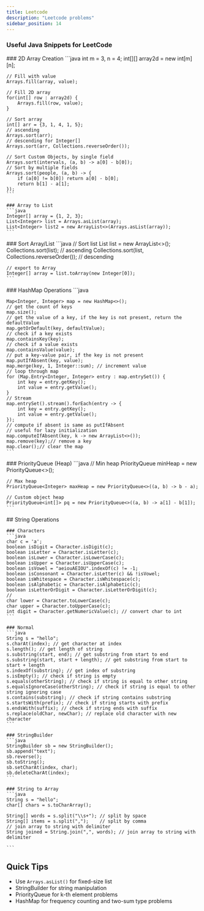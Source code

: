 ```yaml
---
title: Leetcode
description: "Leetcode problems"
sidebar_position: 14
---
```



### Useful Java Snippets for LeetCode

<Tabs>
  <TabItem value="Arrays">
    ### 2D Array Creation
    ```java
    int m = 3, n = 4;
    int[][] array2d = new int[m][n];
    
    // Fill with value
    Arrays.fill(array, value);
    
    // Fill 2D array
    for(int[] row : array2d) {
        Arrays.fill(row, value);
    }

    // Sort array
    int[] arr = {3, 1, 4, 1, 5};
    // ascending
    Arrays.sort(arr); 
    // descending for Integer[]
    Arrays.sort(arr, Collections.reverseOrder()); 

    // Sort Custom Objects, by single field
    Arrays.sort(intervals, (a, b) -> a[0] - b[0]);
    // Sort by multiple fields
    Arrays.sort(people, (a, b) -> {
        if (a[0] != b[0]) return a[0] - b[0];
        return b[1] - a[1];
    });
    ```

    ### Array to List
    ```java
    Integer[] array = {1, 2, 3};
    List<Integer> list = Arrays.asList(array);
    List<Integer> list2 = new ArrayList<>(Arrays.asList(array));
    ```
  </TabItem>
  <TabItem value="Collections">
    ### Sort Array/List
    ```java
    // Sort list
    List<Integer> list = new ArrayList<>();
    Collections.sort(list); // ascending
    Collections.sort(list, Collections.reverseOrder()); // descending

    // export to Array
    Integer[] array = list.toArray(new Integer[0]);
    ```

  </TabItem>

  <TabItem value="HashMap">
      ### HashMap Operations
    ```java

    Map<Integer, Integer> map = new HashMap<>();
    // get the count of keys
    map.size();
    // get the value of a key, if the key is not present, return the defaultValue
    map.getOrDefault(key, defaultValue);
    // check if a key exists
    map.containsKey(key);
    // check if a value exists
    map.containsValue(value);
    // put a key-value pair, if the key is not present
    map.putIfAbsent(key, value);
    map.merge(key, 1, Integer::sum); // increment value
    // loop through map
    for (Map.Entry<Integer, Integer> entry : map.entrySet()) {
        int key = entry.getKey();
        int value = entry.getValue();
    }
    // Stream
    map.entrySet().stream().forEach(entry -> {
        int key = entry.getKey();
        int value = entry.getValue();
    });
    // compute if absent is same as putIfAbsent
    // useful for lazy initialization
    map.computeIfAbsent(key, k -> new ArrayList<>());
    map.remove(key);// remove a key
    map.clear();// clear the map
    ```
  </TabItem>

  <TabItem value="Heap">
    ### PriorityQueue (Heap)
    ```java
    // Min heap
    PriorityQueue<Integer> minHeap = new PriorityQueue<>();
    
    // Max heap
    PriorityQueue<Integer> maxHeap = new PriorityQueue<>((a, b) -> b - a);
    
    // Custom object heap
    PriorityQueue<int[]> pq = new PriorityQueue<>((a, b) -> a[1] - b[1]);
    ```
  </TabItem>

  <TabItem value="Strings">
    ## String Operations

    ### Characters 
    ```java
    char c = 'a';
    boolean isDigit = Character.isDigit(c);
    boolean isLetter = Character.isLetter(c);
    boolean isLower = Character.isLowerCase(c);
    boolean isUpper = Character.isUpperCase(c);
    boolean isVowel = "aeiouAEIOU".indexOf(c) != -1;
    boolean isConsonant = Character.isLetter(c) && !isVowel;
    boolean isWhitespace = Character.isWhitespace(c);
    boolean isAlphabetic = Character.isAlphabetic(c);
    boolean isLetterOrDigit = Character.isLetterOrDigit(c);
    //
    char lower = Character.toLowerCase(c);
    char upper = Character.toUpperCase(c);
    int digit = Character.getNumericValue(c); // convert char to int
    ```

    ### Normal
    ```java
    String s = "hello";
    s.charAt(index); // get character at index
    s.length(); // get length of string
    s.substring(start, end); // get substring from start to end
    s.substring(start, start + length); // get substring from start to start + length
    s.indexOf(substring); // get index of substring
    s.isEmpty(); // check if string is empty
    s.equals(otherString); // check if string is equal to other string
    s.equalsIgnoreCase(otherString); // check if string is equal to other string ignoring case
    s.contains(substring); // check if string contains substring
    s.startsWith(prefix); // check if string starts with prefix
    s.endsWith(suffix); // check if string ends with suffix
    s.replace(oldChar, newChar); // replace old character with new character
    ```

    ### StringBuilder
    ```java
    StringBuilder sb = new StringBuilder();
    sb.append("text");
    sb.reverse();
    sb.toString();
    sb.setCharAt(index, char);
    sb.deleteCharAt(index);
    ```

    ### String to Array
    ```java
    String s = "hello";
    char[] chars = s.toCharArray();
    
    String[] words = s.split("\\s+"); // split by space
    String[] items = s.split(",");    // split by comma
    // join array to string with delimiter
    String joined = String.join(",", words); // join array to string with delimiter

    ```
  </TabItem>
</Tabs>

## Quick Tips
- Use `Arrays.asList()` for fixed-size list
- StringBuilder for string manipulation
- PriorityQueue for k-th element problems
- HashMap for frequency counting and two-sum type problems
